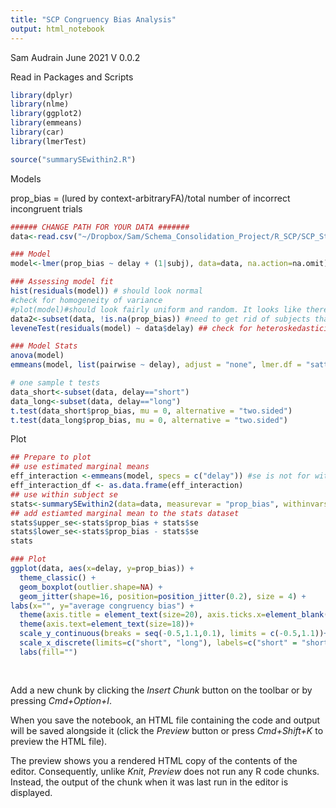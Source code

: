 ```yaml
---
title: "SCP Congruency Bias Analysis"
output: html_notebook
---
```


Sam Audrain June 2021 
V 0.0.2
 
Read in Packages and Scripts
```r
library(dplyr)
library(nlme)
library(ggplot2)
library(emmeans)
library(car)
library(lmerTest)

source("summarySEwithin2.R")

```


Models

prop_bias = (lured by context-arbitraryFA)/total number of incorrect incongruent trials

```r

###### CHANGE PATH FOR YOUR DATA #######
data<-read.csv("~/Dropbox/Sam/Schema_Consolidation_Project/R_SCP/SCP_StatsModels_GitHub/R_congruency_bias.csv")

### Model 
model<-lmer(prop_bias ~ delay + (1|subj), data=data, na.action=na.omit)

### Assessing model fit 
hist(residuals(model)) # should look normal 
#check for homogeneity of variance
#plot(model)#should look fairly uniform and random. It looks like there's a correlation but this is apparently ok: https://stats.stackexchange.com/questions/5235/what-is-the-expected-correlation-between-residual-and-the-dependent-variable? 
data2<-subset(data, !is.na(prop_bias)) #need to get rid of subjects that were dropped from the model/NA's, otherwise leveneTest will say mismatch
leveneTest(residuals(model) ~ data$delay) ## check for heteroskedasticity suggests ok 

### Model Stats
anova(model)
emmeans(model, list(pairwise ~ delay), adjust = "none", lmer.df = "satterthwaite") #pairwise comparisons 

# one sample t tests
data_short<-subset(data, delay=="short")
data_long<-subset(data, delay=="long")
t.test(data_short$prop_bias, mu = 0, alternative = "two.sided")
t.test(data_long$prop_bias, mu = 0, alternative = "two.sided")

```

Plot 
```r

## Prepare to plot 
## use estimated marginal means 
eff_interaction <-emmeans(model, specs = c("delay")) #se is not for within subject data here
eff_interaction_df <- as.data.frame(eff_interaction)
## use within subject se 
stats<-summarySEwithin2(data=data, measurevar = "prop_bias", withinvars = c("delay"), idvar = "subj", na.rm=TRUE)
## add estiamted marginal mean to the stats dataset 
stats$upper_se<-stats$prop_bias + stats$se
stats$lower_se<-stats$prop_bias - stats$se
stats

### Plot
ggplot(data, aes(x=delay, y=prop_bias)) + 
  theme_classic() +
  geom_boxplot(outlier.shape=NA) +
  geom_jitter(shape=16, position=position_jitter(0.2), size = 4) +
labs(x="", y="average congruency bias") +
  theme(axis.title = element_text(size=20), axis.ticks.x=element_blank()) +
  theme(axis.text=element_text(size=18))+
  scale_y_continuous(breaks = seq(-0.5,1.1,0.1), limits = c(-0.5,1.1))+
  scale_x_discrete(limits=c("short", "long"), labels=c("short" = "short", "long" = "long"))+
  labs(fill="")
  
  

```



Add a new chunk by clicking the *Insert Chunk* button on the toolbar or by pressing *Cmd+Option+I*.

When you save the notebook, an HTML file containing the code and output will be saved alongside it (click the *Preview* button or press *Cmd+Shift+K* to preview the HTML file). 

The preview shows you a rendered HTML copy of the contents of the editor. Consequently, unlike *Knit*, *Preview* does not run any R code chunks. Instead, the output of the chunk when it was last run in the editor is displayed.

